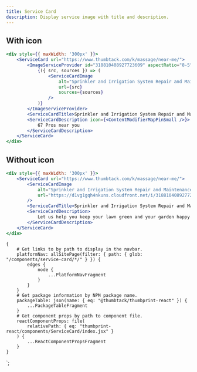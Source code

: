 ```yaml
---
title: Service Card
description: Display service image with title and description.
---
```



<ComponentHeader data={props.data} />

## With icon

```jsx
<div style={{ maxWidth: '300px' }}>
    <ServiceCard url="https://www.thumbtack.com/k/massage/near-me/">
        <ImageServiceProvider id="318810408927723609" aspectRatio="8-5">
            {({ src, sources }) => (
                <ServiceCardImage
                    alt="Sprinkler and Irrigation System Repair and Maintenance"
                    url={src}
                    sources={sources}
                />
            )}
        </ImageServiceProvider>
        <ServiceCardTitle>Sprinkler and Irrigation System Repair and Maintenance</ServiceCardTitle>
        <ServiceCardDescription icon={<ContentModifierMapPinSmall />}>
            67 Pros near you
        </ServiceCardDescription>
    </ServiceCard>
</div>
```

## Without icon

```jsx
<div style={{ maxWidth: '300px' }}>
    <ServiceCard url="https://www.thumbtack.com/k/massage/near-me/">
        <ServiceCardImage
            alt="Sprinkler and Irrigation System Repair and Maintenance"
            url="https://d1vg1gqh4nkuns.cloudfront.net/i/318810408927723609/small/standard/hero"
        />
        <ServiceCardTitle>Sprinkler and Irrigation System Repair and Maintenance</ServiceCardTitle>
        <ServiceCardDescription>
            Let us help you keep your lawn green and your garden happy and healthy.
        </ServiceCardDescription>
    </ServiceCard>
</div>
```

<ComponentFooter data={props.data} />

    {
        # Get links to by path to display in the navbar.
        platformNav: allSitePage(filter: { path: { glob: "/components/service-card/*/" } }) {
            edges {
                node {
                    ...PlatformNavFragment
                }
            }
        }
        # Get package information by NPM package name.
        packageTable: json(name: { eq: "@thumbtack/thumbprint-react" }) {
            ...PackageTableFragment
        }
        # Get component props by path to component file.
        reactComponentProps: file(
            relativePath: { eq: "thumbprint-react/components/ServiceCard/index.jsx" }
        ) {
            ...ReactComponentPropsFragment
        }
    }
`;
